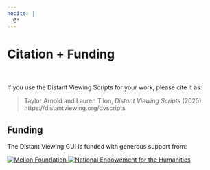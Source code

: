 ```yaml
---
nocite: |
  @*
---
```


# Citation + Funding {.unnumbered}

<div style='padding: 10px'>
</div>

If you use the Distant Viewing Scripts for your work, please cite it as:

<blockquote>Taylor Arnold and Lauren Tilon, <i>Distant Viewing Scripts</i> (2025). https://distantviewing.org/dvscripts</blockquote>

<div>
<h2>Funding</h2>
<p>
  The Distant Viewing GUI is funded with generous support from:
<p>
</div>
<div class="photo-row">
  <a href="https://www.mellon.org/" target="_blank" rel="noopener noreferrer">
    <img src="img/mellon_logo.png" alt="Mellon Foundation" />
  </a>
  <a href="https://www.neh.gov/" target="_blank" rel="noopener noreferrer">
    <img src="img/neh_logo.jpg" alt="National Endowement for the Humanities"/>
  </a>
</div>



